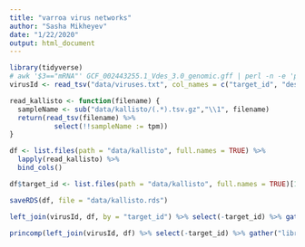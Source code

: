```yaml
---
title: "varroa virus networks"
author: "Sasha Mikheyev"
date: "1/22/2020"
output: html_document
---
```


```r
library(tidyverse)
# awk '$3=="mRNA"' GCF_002443255.1_Vdes_3.0_genomic.gff | perl -n -e 'print "$1\t$2\n" if /gene=LOC(\d+);.*transcript_id=(.*)/' | gzip >! gene2isoform.txt.gz
virusId <- read_tsv("data/viruses.txt", col_names = c("target_id", "description"))
```

```r
read_kallisto <- function(filename) {
  sampleName <- sub("data/kallisto/(.*).tsv.gz","\\1", filename)
  return(read_tsv(filename) %>%
           select(!!sampleName := tpm))
}

df <- list.files(path = "data/kallisto", full.names = TRUE) %>% 
  lapply(read_kallisto) %>% 
  bind_cols() 

df$target_id <- list.files(path = "data/kallisto", full.names = TRUE)[1] %>% read_tsv() %>% select(target_id) %>% pull()

saveRDS(df, file = "data/kallisto.rds")
```

```r
left_join(virusId, df, by = "target_id") %>% select(-target_id) %>% gather("library", "tpm", -description) %>% ggplot(aes(x= library, y = tpm, fill = description)) + geom_bar(stat = "identity") + theme(axis.text.x = element_text(angle = 90)) 

princomp(left_join(virusId, df) %>% select(-target_id) %>% gather("library", "tpm", -description) %>% spread(description, tpm) %>% select(-library)) %>% biplot(.)
```

